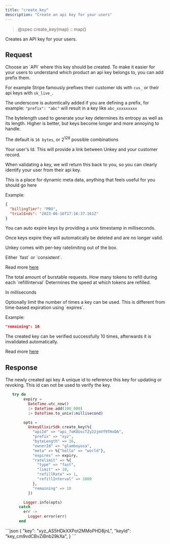 ```yaml
---
title: "create_key"
description: "Create an api key for your users"
---
```


> @spec create_key(map) :: map()

Creates an API key for your users.

## Request

<ParamField body="apiId" type="string" required>
  Choose an `API` where this key should be created.
</ParamField>

<ParamField body="prefix" type="string" >
To make it easier for your users to understand which product an api key belongs to, you can add prefix them.

For example Stripe famously prefixes their customer ids with `cus_` or their api keys with `sk_live_`.

The underscore is automtically added if you are defining a prefix, for example: `"prefix": "abc"` will result in a key like `abc_xxxxxxxxx`

</ParamField>

<ParamField body="byteLength" type="int" default={16} >
The bytelength used to generate your key determines its entropy as well as its length.
Higher is better, but keys become longer and more annoying to handle.

The default is `16 bytes`, or 2<sup>128</sup> possible combinations

 </ParamField>

 <ParamField body="ownerId" type="string" >
  Your user's Id. This will provide a link between Unkey and your customer record.

When validating a key, we will return this back to you, so you can clearly identify your user from their api key.

</ParamField>

<ParamField body="meta" type="object" >
This is a place for dynamic meta data, anything that feels useful for you should go here

Example:

```json
{
  "billingTier": "PRO",
  "trialEnds": "2023-06-16T17:16:37.161Z"
}
```

</ParamField>
<ParamField body="expires" type="int" >
  You can auto expire keys by providing a unix timestamp in milliseconds.

Once keys expire they will automatically be deleted and are no longer valid.

</ParamField>

<ParamField body="ratelimit" type="Object" >

Unkey comes with per-key ratelimiting out of the box.

  <Expandable title="properties">

  <ParamField body="type" type="string" default="fast" required>
  Either `fast` or `consistent`.

Read more [here](/apis/features/ratelimiting)

  </ParamField>
  <ParamField body="limit" type="int" required>
  The total amount of burstable requests.

  </ParamField>
  <ParamField body="refillRate" type="int" required>
  How many tokens to refill during each `refillInterval`
  </ParamField>
  <ParamField body="refillInterval" type="int" required>
  Determines the speed at which tokens are refilled.

In milliseconds

  </ParamField>
 </Expandable>
</ParamField>

 <ParamField body="remaining" type="int" >
  Optionally limit the number of times a key can be used. This is different from time-based expiration using `expires`.

Example:

```json
"remaining": 10
```

The created key can be verified successfully 10 times, afterwards it is invalidated automatically.

Read more [here](/apis/features/remaining)

</ParamField>

## Response

<ResponseField name="key" type="string" required>
  The newly created api key
</ResponseField>

<ResponseField name="keyId" type="string" required>
  A unique id to reference this key for updating or revoking. This id can not be
  used to verify the key.
</ResponseField>

<RequestExample>

```elixir
   try do
        expiry =
          DateTime.utc_now()
          |> DateTime.add(100_000)
          |> DateTime.to_unix(:millisecond)

        opts =
          UnkeyElixirSdk.create_key(%{
            "apiId" => "api_7oKUUscTZy22jmVf9THxDA",
            "prefix" => "xyz",
            "byteLength" => 16,
            "ownerId" => "glamboyosa",
            "meta" => %{"hello" => "world"},
            "expires" => expiry,
            "ratelimit" => %{
              "type" => "fast",
              "limit" => 10,
              "refillRate" => 1,
              "refillInterval" => 1000
            },
            "remaining" => 10
          })

        Logger.info(opts)
      catch
        err ->
          Logger.error(err)
      end
```

</RequestExample>

<ResponseExample>
```json
{
	"key": "xyz_AS5HDkXXPot2MMoPHD8jnL",
     "keyId": "key_cm9vdCBvZiBnb29kXa",
}
```

</ResponseExample>
